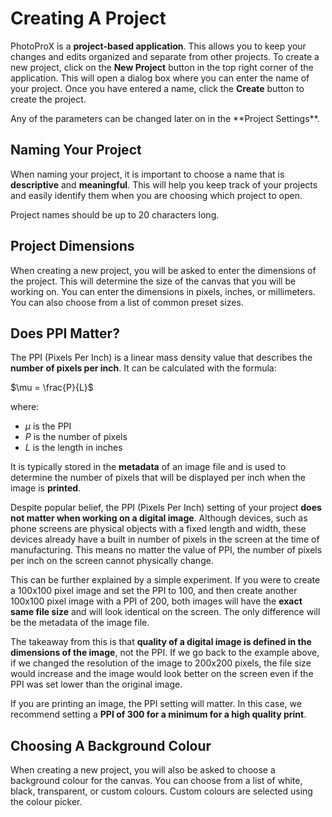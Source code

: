 
# Creating A Project

PhotoProX is a **project-based application**. This allows you to keep your changes and edits organized and separate from other projects. To create a new project, click on the **New Project** button in the top right corner of the application. This will open a dialog box where you can enter the name of your project. Once you have entered a name, click the **Create** button to create the project.

<Callout type="info" emoji="ℹ️">
  Any of the parameters can be changed later on in the **Project Settings**.
</Callout>

## Naming Your Project

When naming your project, it is important to choose a name that is **descriptive** and **meaningful**. This will help you keep track of your projects and easily identify them when you are choosing which project to open.

<Callout type="warning" emoji="⚠️">
  Project names should be up to 20 characters long.
</Callout>

## Project Dimensions

When creating a new project, you will be asked to enter the dimensions of the project. This will determine the size of the canvas that you will be working on. You can enter the dimensions in pixels, inches, or millimeters. You can also choose from a list of common preset sizes.

## Does PPI Matter?

The PPI (Pixels Per Inch) is a linear mass density value that describes the **number of pixels per inch**. It can be calculated with the formula:

$\mu = \frac{P}{L}$

where:

- $\mu$ is the PPI
- $P$ is the number of pixels
- $L$ is the length in inches

It is typically stored in the **metadata** of an image file and is used to determine the number of pixels that will be displayed per inch when the image is **printed**.

Despite popular belief, the PPI (Pixels Per Inch) setting of your project **does not matter when working on a digital image**. Although devices, such as phone screens are physical objects with a fixed length and width, these devices already have a built in number of pixels in the screen at the time of manufacturing. This means no matter the value of PPI, the number of pixels per inch on the screen cannot physically change.

This can be further explained by a simple experiment. If you were to create a 100x100 pixel image and set the PPI to 100, and then create another 100x100 pixel image with a PPI of 200, both images will have the **exact same file size** and will look identical on the screen. The only difference will be the metadata of the image file.

The takeaway from this is that **quality of a digital image is defined in the dimensions of the image**, not the PPI. If we go back to the example above, if we changed the resolution of the image to 200x200 pixels, the file size would increase and the image would look better on the screen even if the PPI was set lower than the original image.

If you are printing an image, the PPI setting will matter. In this case, we recommend setting a **PPI of 300 for a minimum for a high quality print**.

## Choosing A Background Colour

When creating a new project, you will also be asked to choose a background colour for the canvas. You can choose from a list of white, black, transparent, or custom colours. Custom colours are selected using the colour picker.
